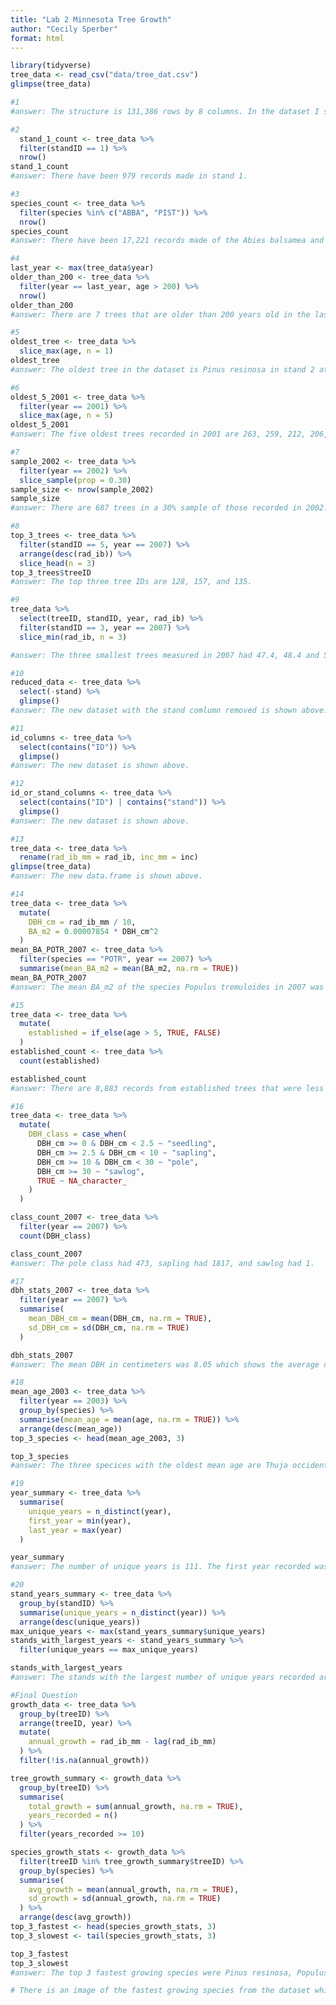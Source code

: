 ```yaml
---
title: "Lab 2 Minnesota Tree Growth"
author: "Cecily Sperber"
format: html 
---
```


```r
library(tidyverse)
tree_data <- read_csv("data/tree_dat.csv")
glimpse(tree_data)
```
```r
#1 
#answer: The structure is 131,386 rows by 8 columns. In the dataset I see qualitative and quantitative values. Each column is a different characteristic of a tree. 
```
```r
#2
  stand_1_count <- tree_data %>%
  filter(standID == 1) %>%
  nrow()
stand_1_count
#answer: There have been 979 records made in stand 1. 
```
```r
#3
species_count <- tree_data %>%
  filter(species %in% c("ABBA", "PIST")) %>%
  nrow()
species_count
#answer: There have been 17,221 records made of the Abies balsamea and Pinus strobus species. 

```
```r
#4 
last_year <- max(tree_data$year)
older_than_200 <- tree_data %>%
  filter(year == last_year, age > 200) %>%
  nrow()
older_than_200
#answer: There are 7 trees that are older than 200 years old in the last year of the dataset. 
```
```r
#5
oldest_tree <- tree_data %>%
  slice_max(age, n = 1)
oldest_tree
#answer: The oldest tree in the dataset is Pinus resinosa in stand 2 at 269 years old. 
```
```r
#6
oldest_5_2001 <- tree_data %>%
  filter(year == 2001) %>%
  slice_max(age, n = 5)
oldest_5_2001
#answer: The five oldest trees recorded in 2001 are 263, 259, 212, 206, and 206 years olds. 
```
```r
#7
sample_2002 <- tree_data %>%
  filter(year == 2002) %>%
  slice_sample(prop = 0.30)
sample_size <- nrow(sample_2002)
sample_size
#answer: There are 687 trees in a 30% sample of those recorded in 2002. 
```
```r
#8
top_3_trees <- tree_data %>%
  filter(standID == 5, year == 2007) %>%
  arrange(desc(rad_ib)) %>%
  slice_head(n = 3)
top_3_trees$treeID
#answer: The top three tree IDs are 128, 157, and 135. 
```
```r
#9
tree_data %>%
  select(treeID, standID, year, rad_ib) %>%
  filter(standID == 3, year == 2007) %>%
  slice_min(rad_ib, n = 3)

#answer: The three smallest trees measured in 2007 had 47.4, 48.4 and 54.9 radius at breast height. 
```
```r
#10
reduced_data <- tree_data %>%
  select(-stand) %>%
  glimpse()
#answer: The new dataset with the stand comlumn removed is shown above. 
```
```r
#11
id_columns <- tree_data %>%
  select(contains("ID")) %>%
  glimpse()
#answer: The new dataset is shown above. 
```
```r
#12
id_or_stand_columns <- tree_data %>%
  select(contains("ID") | contains("stand")) %>%
  glimpse()
#answer: The new dataset is shown above. 
```
```r
#13
tree_data <- tree_data %>%
  rename(rad_ib_mm = rad_ib, inc_mm = inc)
glimpse(tree_data)
#answer: The new data.frame is shown above. 
```
```r
#14
tree_data <- tree_data %>%
  mutate(
    DBH_cm = rad_ib_mm / 10, 
    BA_m2 = 0.00007854 * DBH_cm^2  
  )
mean_BA_POTR_2007 <- tree_data %>%
  filter(species == "POTR", year == 2007) %>%
  summarise(mean_BA_m2 = mean(BA_m2, na.rm = TRUE))
mean_BA_POTR_2007
#answer: The mean BA_m2 of the species Populus tremuloides in 2007 was 0.00924. 
```
```r
#15
tree_data <- tree_data %>%
  mutate(
    established = if_else(age > 5, TRUE, FALSE)
  )
established_count <- tree_data %>%
  count(established)

established_count
#answer: There are 8,883 records from established trees that were less then or equal to five years old. There are 122,503 records from established trees that were greater than 5 years old. 
```
```r
#16
tree_data <- tree_data %>%
  mutate(
    DBH_class = case_when(
      DBH_cm >= 0 & DBH_cm < 2.5 ~ "seedling",
      DBH_cm >= 2.5 & DBH_cm < 10 ~ "sapling",
      DBH_cm >= 10 & DBH_cm < 30 ~ "pole",
      DBH_cm >= 30 ~ "sawlog",
      TRUE ~ NA_character_  
    )
  )

class_count_2007 <- tree_data %>%
  filter(year == 2007) %>%
  count(DBH_class)

class_count_2007
#answer: The pole class had 473, sapling had 1817, and sawlog had 1. 
```
```r
#17
dbh_stats_2007 <- tree_data %>%
  filter(year == 2007) %>%
  summarise(
    mean_DBH_cm = mean(DBH_cm, na.rm = TRUE),
    sd_DBH_cm = sd(DBH_cm, na.rm = TRUE)
  )

dbh_stats_2007
#answer: The mean DBH in centimeters was 8.05 which shows the average diameter at breast height for the trees. The standard deviation of DBH in centimeters was 3.07 which shows how spread out the data is compared to the mean of the trees. 
```
```r
#18
mean_age_2003 <- tree_data %>%
  filter(year == 2003) %>%
  group_by(species) %>%
  summarise(mean_age = mean(age, na.rm = TRUE)) %>%
  arrange(desc(mean_age)) 
top_3_species <- head(mean_age_2003, 3)

top_3_species
#answer: The three specices with the oldest mean age are Thuja occidentalis, Fraxinus nigra, and Pinus strobus. 
```
```r
#19
year_summary <- tree_data %>%
  summarise(
    unique_years = n_distinct(year),
    first_year = min(year),         
    last_year = max(year)           
  )

year_summary
#answer: The number of unique years is 111. The first year recorded was 1897 and the last year was 2007. 
```
```r
#20
stand_years_summary <- tree_data %>%
  group_by(standID) %>%
  summarise(unique_years = n_distinct(year)) %>%
  arrange(desc(unique_years)) 
max_unique_years <- max(stand_years_summary$unique_years)
stands_with_largest_years <- stand_years_summary %>%
  filter(unique_years == max_unique_years)

stands_with_largest_years
#answer: The stands with the largest number of unique years recorded are stands 1, 15, 16, 17, and 24. 
```
```r
#Final Question
growth_data <- tree_data %>%
  group_by(treeID) %>%
  arrange(treeID, year) %>%  
  mutate(
    annual_growth = rad_ib_mm - lag(rad_ib_mm)  
  ) %>%
  filter(!is.na(annual_growth))  

tree_growth_summary <- growth_data %>%
  group_by(treeID) %>%
  summarise(
    total_growth = sum(annual_growth, na.rm = TRUE),  
    years_recorded = n()  
  ) %>%
  filter(years_recorded >= 10)  

species_growth_stats <- growth_data %>%
  filter(treeID %in% tree_growth_summary$treeID) %>% 
  group_by(species) %>%
  summarise(
    avg_growth = mean(annual_growth, na.rm = TRUE),  
    sd_growth = sd(annual_growth, na.rm = TRUE)  
  ) %>%
  arrange(desc(avg_growth))  
top_3_fastest <- head(species_growth_stats, 3)
top_3_slowest <- tail(species_growth_stats, 3)

top_3_fastest
top_3_slowest
#answer: The top 3 fastest growing species were Pinus resinosa, Populus tremuloides, and Pinus banksiana. The 3 slowest growing species were Quercus rubra, Thuja occidentalis, and Larix laricina. 
```
```r

# There is an image of the fastest growing species from the dataset which is Pinus resinosa in the images folder found on github.  

```
